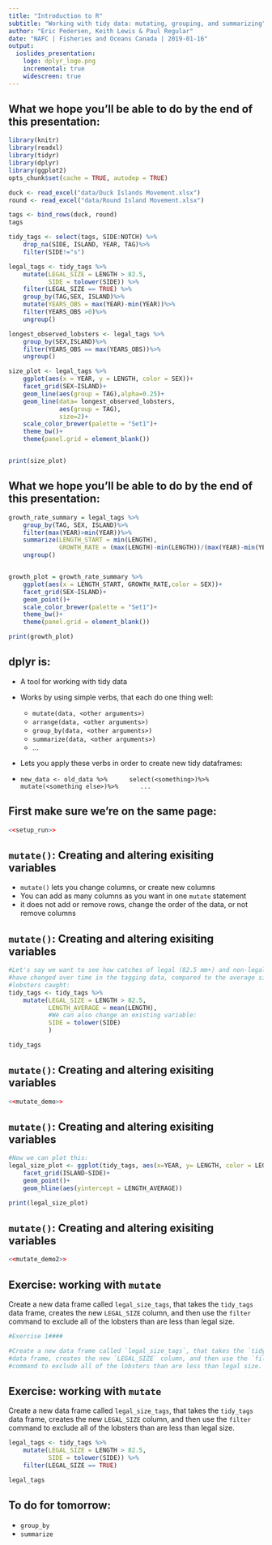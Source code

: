 ```yaml
---
title: "Introduction to R"
subtitle: "Working with tidy data: mutating, grouping, and summarizing"
author: "Eric Pedersen, Keith Lewis & Paul Regular"
date: "NAFC | Fisheries and Oceans Canada | 2019-01-16"
output: 
  ioslides_presentation:
    logo: dplyr_logo.png
    incremental: true
    widescreen: true
---
```


## What we hope you'll be able to do by the end of this presentation:

```r
library(knitr)
library(readxl)
library(tidyr)
library(dplyr)
library(ggplot2) 
opts_chunk$set(cache = TRUE, autodep = TRUE)

duck <- read_excel("data/Duck Islands Movement.xlsx")
round <- read_excel("data/Round Island Movement.xlsx")

tags <- bind_rows(duck, round)
tags

tidy_tags <- select(tags, SIDE:NOTCH) %>% 
    drop_na(SIDE, ISLAND, YEAR, TAG)%>%
    filter(SIDE!="s")
```

```r
legal_tags <- tidy_tags %>%
    mutate(LEGAL_SIZE = LENGTH > 82.5,
           SIDE = tolower(SIDE)) %>%
    filter(LEGAL_SIZE == TRUE) %>%
    group_by(TAG,SEX, ISLAND)%>%
    mutate(YEARS_OBS = max(YEAR)-min(YEAR))%>%
    filter(YEARS_OBS >0)%>%
    ungroup()

longest_observed_lobsters <- legal_tags %>%
    group_by(SEX,ISLAND)%>%
    filter(YEARS_OBS == max(YEARS_OBS))%>%
    ungroup()

size_plot <- legal_tags %>%
    ggplot(aes(x = YEAR, y = LENGTH, color = SEX))+
    facet_grid(SEX~ISLAND)+
    geom_line(aes(group = TAG),alpha=0.25)+
    geom_line(data= longest_observed_lobsters, 
              aes(group = TAG),
              size=2)+
    scale_color_brewer(palette = "Set1")+
    theme_bw()+
    theme(panel.grid = element_blank())


print(size_plot)

```

## What we hope you'll be able to do by the end of this presentation:

```r



growth_rate_summary = legal_tags %>%
    group_by(TAG, SEX, ISLAND)%>%
    filter(max(YEAR)>min(YEAR))%>%
    summarize(LENGTH_START = min(LENGTH),
              GROWTH_RATE = (max(LENGTH)-min(LENGTH))/(max(YEAR)-min(YEAR)))%>%
    ungroup()


growth_plot = growth_rate_summary %>%
    ggplot(aes(x = LENGTH_START, GROWTH_RATE,color = SEX))+
    facet_grid(SEX~ISLAND)+
    geom_point()+
    scale_color_brewer(palette = "Set1")+
    theme_bw()+
    theme(panel.grid = element_blank())

print(growth_plot)

```

## dplyr is:

* A tool for working with tidy data
* Works by using simple verbs, that each do one thing well: 
    * `mutate(data, <other arguments>)`
    * `arrange(data, <other arguments>)`
    * `group_by(data, <other arguments>)`
    * `summarize(data, <other arguments>)`
    * ...
* Lets you apply these verbs in order to create new tidy dataframes:

* `new_data <- old_data %>%
     select(<something>)%>%
     mutate(<something else>)%>%
     ...`

## First make sure we're on the same page:

```r
<<setup_run>>
```

## `mutate()`: Creating and altering exisiting variables

* `mutate()` lets you change columns, or create new columns
* You can add as many columns as you want in one `mutate` statement
* it does not add or remove rows, change the order of the data, or not remove columns

## `mutate()`: Creating and altering exisiting variables 

```r
#Let's say we want to see how catches of legal (82.5 mm+) and non-legal size 
#have changed over time in the tagging data, compared to the average size of all
#lobsters caught:
tidy_tags <- tidy_tags %>%
    mutate(LEGAL_SIZE = LENGTH > 82.5,
           LENGTH_AVERAGE = mean(LENGTH),
           #We can also change an existing variable: 
           SIDE = tolower(SIDE)
           )

tidy_tags
```

## `mutate()`: Creating and altering exisiting variables 

```r
<<mutate_demo>>
```

## `mutate()`: Creating and altering exisiting variables 

```r
#Now we can plot this:
legal_size_plot <- ggplot(tidy_tags, aes(x=YEAR, y= LENGTH, color = LEGAL_SIZE))+
    facet_grid(ISLAND~SIDE)+
    geom_point()+
    geom_hline(aes(yintercept = LENGTH_AVERAGE))

print(legal_size_plot)
```

## `mutate()`: Creating and altering exisiting variables 

```r
<<mutate_demo2>>
```

## Exercise: working with `mutate`

Create a new data frame called `legal_size_tags`, that takes the `tidy_tags` data frame, creates the new `LEGAL_SIZE` column, and then use the `filter` command to exclude all of the lobsters than are less than legal size.

```r
#Exercise 1####

#Create a new data frame called `legal_size_tags`, that takes the `tidy_tags`
#data frame, creates the new `LEGAL_SIZE` column, and then use the `filter`
#command to exclude all of the lobsters than are less than legal size.
```

## Exercise: working with `mutate`

Create a new data frame called `legal_size_tags`, that takes the `tidy_tags` data frame, creates the new `LEGAL_SIZE` column, and then use the `filter` command to exclude all of the lobsters than are less than legal size.
```r
legal_tags <- tidy_tags %>%
    mutate(LEGAL_SIZE = LENGTH > 82.5,
           SIDE = tolower(SIDE)) %>%
    filter(LEGAL_SIZE == TRUE) 

legal_tags
```








## To do for tomorrow:
* `group_by`
* `summarize`
